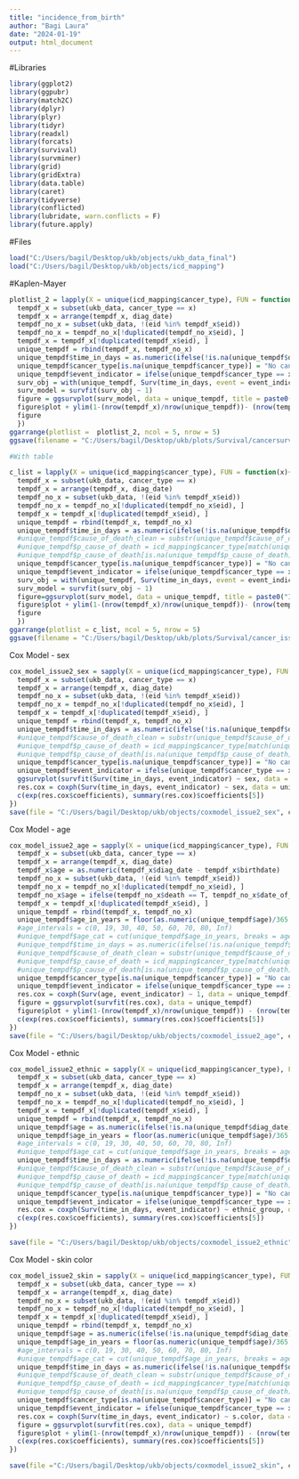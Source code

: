 ```yaml
---
title: "incidence_from_birth"
author: "Bagi Laura"
date: "2024-01-19"
output: html_document
---
```


#Libraries
```r
library(ggplot2)
library(ggpubr)
library(match2C)
library(dplyr)
library(plyr)
library(tidyr)
library(readxl)
library(forcats)
library(survival)
library(survminer)
library(grid)
library(gridExtra)
library(data.table)
library(caret)
library(tidyverse)
library(conflicted)
library(lubridate, warn.conflicts = F)
library(future.apply)
```

#Files
```r
load("C:/Users/bagil/Desktop/ukb/objects/ukb_data_final")
load("C:/Users/bagil/Desktop/ukb/objects/icd_mapping")

```

#Kaplen-Mayer
```r
plotlist_2 = lapply(X = unique(icd_mapping$cancer_type), FUN = function(x){
  tempdf_x = subset(ukb_data, cancer_type == x)
  tempdf_x = arrange(tempdf_x, diag_date)
  tempdf_no_x = subset(ukb_data, !(eid %in% tempdf_x$eid))
  tempdf_no_x = tempdf_no_x[!duplicated(tempdf_no_x$eid), ]
  tempdf_x = tempdf_x[!duplicated(tempdf_x$eid), ]
  unique_tempdf = rbind(tempdf_x, tempdf_no_x)
  unique_tempdf$time_in_days = as.numeric(ifelse(!is.na(unique_tempdf$diag_date), unique_tempdf$diag_date - unique_tempdf$birthdate, Sys.Date() - unique_tempdf$birthdate))
  unique_tempdf$cancer_type[is.na(unique_tempdf$cancer_type)] = "No cancer"
  unique_tempdf$event_indicator = ifelse(unique_tempdf$cancer_type == x, 1, 0)
  surv_obj = with(unique_tempdf, Surv(time_in_days, event = event_indicator))
  surv_model = survfit(surv_obj ~ 1)
  figure = ggsurvplot(surv_model, data = unique_tempdf, title = paste0("Incidence Analysis for ", x, "\n(N=", nrow(tempdf_x), ")"))$plot
  figure$plot + ylim(1-(nrow(tempdf_x)/nrow(unique_tempdf))- (nrow(tempdf_x)/nrow(unique_tempdf))*0.05, 1)
  figure
  })
ggarrange(plotlist =  plotlist_2, ncol = 5, nrow = 5)
ggsave(filename = "C:/Users/bagil/Desktop/ukb/plots/Survival/cancersurvival_issue_2.jpg", width = 60, height = 30, units = "cm", dpi = 300)

#With table

c_list = lapply(X = unique(icd_mapping$cancer_type), FUN = function(x){
  tempdf_x = subset(ukb_data, cancer_type == x)
  tempdf_x = arrange(tempdf_x, diag_date)
  tempdf_no_x = subset(ukb_data, !(eid %in% tempdf_x$eid))
  tempdf_no_x = tempdf_no_x[!duplicated(tempdf_no_x$eid), ]
  tempdf_x = tempdf_x[!duplicated(tempdf_x$eid), ]
  unique_tempdf = rbind(tempdf_x, tempdf_no_x)
  unique_tempdf$time_in_days = as.numeric(ifelse(!is.na(unique_tempdf$diag_date), unique_tempdf$diag_date - unique_tempdf$birthdate, Sys.Date() - unique_tempdf$birthdate))
  #unique_tempdf$cause_of_death_clean = substr(unique_tempdf$cause_of_death, 1, 3)
  #unique_tempdf$p_cause_of_death = icd_mapping$cancer_type[match(unique_tempdf$cause_of_death_clean, icd_mapping$ICD10)]
  #unique_tempdf$p_cause_of_death[is.na(unique_tempdf$p_cause_of_death)]="Not cancer"
  unique_tempdf$cancer_type[is.na(unique_tempdf$cancer_type)] = "No cancer"
  unique_tempdf$event_indicator = ifelse(unique_tempdf$cancer_type == x, 1, 0)
  surv_obj = with(unique_tempdf, Surv(time_in_days, event = event_indicator))
  surv_model = survfit(surv_obj ~ 1)
  figure=ggsurvplot(surv_model, data = unique_tempdf, title = paste0("Incidence Analysis for ", x, "\n(N=", nrow(tempdf_x), ")"), risk.table = T)
  figure$plot + ylim(1-(nrow(tempdf_x)/nrow(unique_tempdf))- (nrow(tempdf_x)/nrow(unique_tempdf))*0.05, 1)
  figure
  })
ggarrange(plotlist = c_list, ncol = 5, nrow = 5)
ggsave(filename = "C:/Users/bagil/Desktop/ukb/plots/Survival/cancer_issue2_table.jpg", width = 60, height = 30, units = "cm", dpi = 300)


```

Cox Model - sex
```r
cox_model_issue2_sex = sapply(X = unique(icd_mapping$cancer_type), FUN = function(x){
  tempdf_x = subset(ukb_data, cancer_type == x)
  tempdf_x = arrange(tempdf_x, diag_date)
  tempdf_no_x = subset(ukb_data, !(eid %in% tempdf_x$eid))
  tempdf_no_x = tempdf_no_x[!duplicated(tempdf_no_x$eid), ]
  tempdf_x = tempdf_x[!duplicated(tempdf_x$eid), ]
  unique_tempdf = rbind(tempdf_x, tempdf_no_x)
  unique_tempdf$time_in_days = as.numeric(ifelse(!is.na(unique_tempdf$diag_date), unique_tempdf$diag_date - unique_tempdf$birthdate, Sys.Date() - unique_tempdf$birthdate))
  #unique_tempdf$cause_of_death_clean = substr(unique_tempdf$cause_of_death, 1, 3)
  #unique_tempdf$p_cause_of_death = icd_mapping$cancer_type[match(unique_tempdf$cause_of_death_clean, icd_mapping$ICD10)]
  #unique_tempdf$p_cause_of_death[is.na(unique_tempdf$p_cause_of_death)]="Not cancer"
  unique_tempdf$cancer_type[is.na(unique_tempdf$cancer_type)] = "No cancer"
  unique_tempdf$event_indicator = ifelse(unique_tempdf$cancer_type == x, 1, 0)
  ggsurvplot(survfit(Surv(time_in_days, event_indicator) ~ sex, data = unique_tempdf), pval = T)
  res.cox = coxph(Surv(time_in_days, event_indicator) ~ sex, data = unique_tempdf)
  c(exp(res.cox$coefficients), summary(res.cox)$coefficients[5])
})
save(file = "C:/Users/bagil/Desktop/ukb/objects/coxmodel_issue2_sex", cox_model_issue2_sex)

```

Cox Model - age
```r
cox_model_issue2_age = sapply(X = unique(icd_mapping$cancer_type), FUN = function(x){
  tempdf_x = subset(ukb_data, cancer_type == x)
  tempdf_x = arrange(tempdf_x, diag_date)
  tempdf_x$age = as.numeric(tempdf_x$diag_date - tempdf_x$birthdate)
  tempdf_no_x = subset(ukb_data, !(eid %in% tempdf_x$eid))
  tempdf_no_x = tempdf_no_x[!duplicated(tempdf_no_x$eid), ]
  tempdf_no_x$age = ifelse(tempdf_no_x$death == T, tempdf_no_x$date_of_death - tempdf_no_x$birthdate, Sys.Date() - tempdf_no_x$birthdate)
  tempdf_x = tempdf_x[!duplicated(tempdf_x$eid), ]
  unique_tempdf = rbind(tempdf_x, tempdf_no_x)
  unique_tempdf$age_in_years = floor(as.numeric(unique_tempdf$age)/365.25)
  #age_intervals = c(0, 19, 30, 40, 50, 60, 70, 80, Inf)
  #unique_tempdf$age_cat = cut(unique_tempdf$age_in_years, breaks = age_intervals, labels = F)
  #unique_tempdf$time_in_days = as.numeric(ifelse(!is.na(unique_tempdf$diag_date), unique_tempdf$diag_date - unique_tempdf$birthdate, Sys.Date() - unique_tempdf$birthdate))
  #unique_tempdf$cause_of_death_clean = substr(unique_tempdf$cause_of_death, 1, 3)
  #unique_tempdf$p_cause_of_death = icd_mapping$cancer_type[match(unique_tempdf$cause_of_death_clean, icd_mapping$ICD10)]
  #unique_tempdf$p_cause_of_death[is.na(unique_tempdf$p_cause_of_death)]="Not cancer"
  unique_tempdf$cancer_type[is.na(unique_tempdf$cancer_type)] = "No cancer"
  unique_tempdf$event_indicator = ifelse(unique_tempdf$cancer_type == x, 1, 0)
  res.cox = coxph(Surv(age, event_indicator) ~ 1, data = unique_tempdf)
  figure = ggsurvplot(survfit(res.cox), data = unique_tempdf)
  figure$plot + ylim(1-(nrow(tempdf_x)/nrow(unique_tempdf)) - (nrow(tempdf_x)/nrow(unique_tempdf))*0.05, 1)
  c(exp(res.cox$coefficients), summary(res.cox)$coefficients[5])
})
save(file = "C:/Users/bagil/Desktop/ukb/objects/coxmodel_issue2_age", cox_model_issue2_age)


```

Cox Model - ethnic
```r

cox_model_issue2_ethnic = sapply(X = unique(icd_mapping$cancer_type), FUN = function(x){
  tempdf_x = subset(ukb_data, cancer_type == x)
  tempdf_x = arrange(tempdf_x, diag_date)
  tempdf_no_x = subset(ukb_data, !(eid %in% tempdf_x$eid))
  tempdf_no_x = tempdf_no_x[!duplicated(tempdf_no_x$eid), ]
  tempdf_x = tempdf_x[!duplicated(tempdf_x$eid), ]
  unique_tempdf = rbind(tempdf_x, tempdf_no_x)
  unique_tempdf$age = as.numeric(ifelse(!is.na(unique_tempdf$diag_date), unique_tempdf$diag_date - unique_tempdf$birthdate, Sys.Date() - unique_tempdf$birthdate))
  unique_tempdf$age_in_years = floor(as.numeric(unique_tempdf$age)/365.25)
  #age_intervals = c(0, 19, 30, 40, 50, 60, 70, 80, Inf)
  #unique_tempdf$age_cat = cut(unique_tempdf$age_in_years, breaks = age_intervals, labels = F)
  unique_tempdf$time_in_days = as.numeric(ifelse(!is.na(unique_tempdf$diag_date), unique_tempdf$diag_date - unique_tempdf$birthdate, Sys.Date() - unique_tempdf$birthdate))
  #unique_tempdf$cause_of_death_clean = substr(unique_tempdf$cause_of_death, 1, 3)
  #unique_tempdf$p_cause_of_death = icd_mapping$cancer_type[match(unique_tempdf$cause_of_death_clean, icd_mapping$ICD10)]
  #unique_tempdf$p_cause_of_death[is.na(unique_tempdf$p_cause_of_death)]="Not cancer"
  unique_tempdf$cancer_type[is.na(unique_tempdf$cancer_type)] = "No cancer"
  unique_tempdf$event_indicator = ifelse(unique_tempdf$cancer_type == x, 1, 0)
  res.cox = coxph(Surv(time_in_days, event_indicator) ~ ethnic_group, data = unique_tempdf)
  c(exp(res.cox$coefficients), summary(res.cox)$coefficients[5])
})

save(file = "C:/Users/bagil/Desktop/ukb/objects/coxmodel_issue2_ethnic", cox_model_issue2_ethnic)

```

Cox Model - skin color
```r
cox_model_issue2_skin = sapply(X = unique(icd_mapping$cancer_type), FUN = function(x){
  tempdf_x = subset(ukb_data, cancer_type == x)
  tempdf_x = arrange(tempdf_x, diag_date)
  tempdf_no_x = subset(ukb_data, !(eid %in% tempdf_x$eid))
  tempdf_no_x = tempdf_no_x[!duplicated(tempdf_no_x$eid), ]
  tempdf_x = tempdf_x[!duplicated(tempdf_x$eid), ]
  unique_tempdf = rbind(tempdf_x, tempdf_no_x)
  unique_tempdf$age = as.numeric(ifelse(!is.na(unique_tempdf$diag_date), unique_tempdf$diag_date - unique_tempdf$birthdate, Sys.Date() - unique_tempdf$birthdate))
  unique_tempdf$age_in_years = floor(as.numeric(unique_tempdf$age)/365.25)
  #age_intervals = c(0, 19, 30, 40, 50, 60, 70, 80, Inf)
  #unique_tempdf$age_cat = cut(unique_tempdf$age_in_years, breaks = age_intervals, labels = F)
  unique_tempdf$time_in_days = as.numeric(ifelse(!is.na(unique_tempdf$diag_date), unique_tempdf$diag_date - unique_tempdf$birthdate, Sys.Date() - unique_tempdf$birthdate))
  #unique_tempdf$cause_of_death_clean = substr(unique_tempdf$cause_of_death, 1, 3)
  #unique_tempdf$p_cause_of_death = icd_mapping$cancer_type[match(unique_tempdf$cause_of_death_clean, icd_mapping$ICD10)]
  #unique_tempdf$p_cause_of_death[is.na(unique_tempdf$p_cause_of_death)]="Not cancer"
  unique_tempdf$cancer_type[is.na(unique_tempdf$cancer_type)] = "No cancer"
  unique_tempdf$event_indicator = ifelse(unique_tempdf$cancer_type == x, 1, 0)
  res.cox = coxph(Surv(time_in_days, event_indicator) ~ s.color, data = unique_tempdf)
  figure = ggsurvplot(survfit(res.cox), data = unique_tempdf)
  figure$plot + ylim(1-(nrow(tempdf_x)/nrow(unique_tempdf)) - (nrow(tempdf_x)/nrow(unique_tempdf))*0.05, 1)
  c(exp(res.cox$coefficients), summary(res.cox)$coefficients[5])
})

save(file ="C:/Users/bagil/Desktop/ukb/objects/coxmodel_issue2_skin", cox_model_issue2_skin)

```





